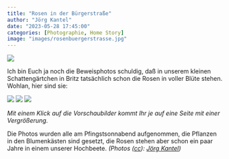 ```yaml
---
title: "Rosen in der Bürgerstraße"
author: "Jörg Kantel"
date: "2023-05-28 17:45:00"
categories: [Photographie, Home Story]
image: "images/rosenbuergerstrasse.jpg"
---
```


[![](images/rosenbuergerstrasse-b.jpg)](https://www.flickr.com/photos/schockwellenreiter/52929583073/)

Ich bin Euch ja noch die Beweisphotos schuldig, daß in unserem kleinen Schattengärtchen in Britz tatsächlich schon die Rosen in voller Blüte stehen. Wohlan, hier sind sie:

[![](images/gartenpfingsten01.jpg)](https://www.flickr.com/photos/schockwellenreiter/52929293664/)&nbsp;[![](images/gartenpfingsten02.jpg)](https://www.flickr.com/photos/schockwellenreiter/52928553512/)&nbsp;[![](images/gartenpfingsten03.jpg)](https://www.flickr.com/photos/schockwellenreiter/52929526395/)

*Mit einem Klick auf die Vorschaubilder kommt Ihr je auf eine Seite mit einer Vergrößerung.*

Die Photos wurden alle am Pfingstsonnabend aufgenommen, die Pflanzen in den Blumenkästen sind gesetzt, die Rosen stehen aber schon ein paar Jahre in einem unserer Hochbeete. *(Photos ([cc](http://creativecommons.org/licenses/by-nc-nd/2.0/)): [Jörg Kantel](http://cognitiones.kantel-chaos-team.de/cv.html))*